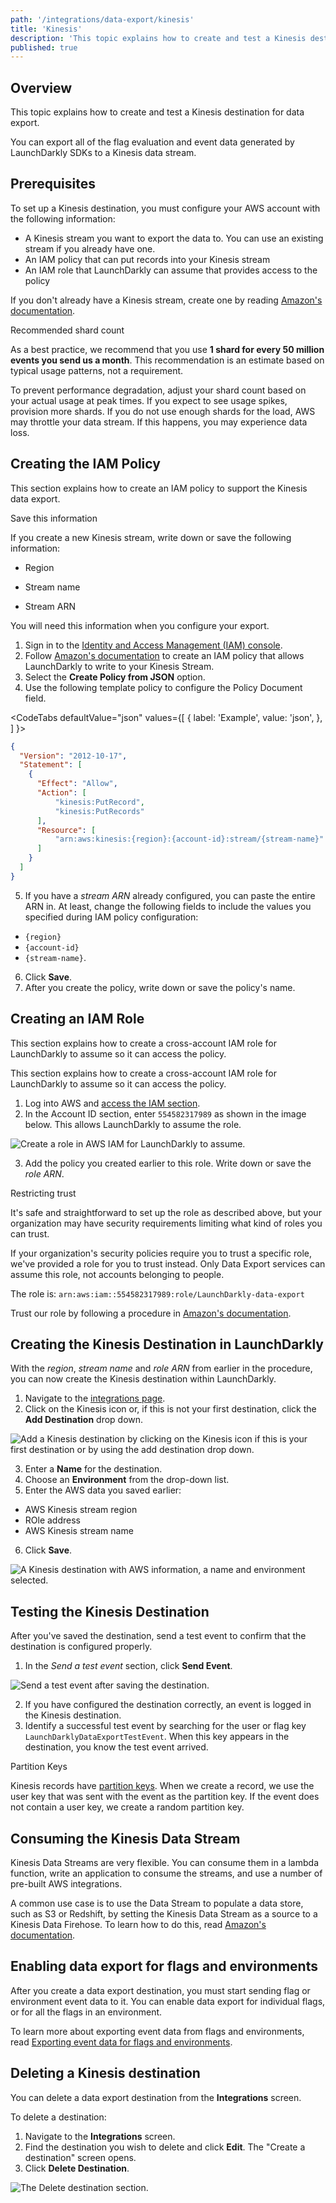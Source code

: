```yaml
---
path: '/integrations/data-export/kinesis'
title: 'Kinesis'
description: 'This topic explains how to create and test a Kinesis destination for data export.'
published: true
---
```


## Overview

This topic explains how to create and test a Kinesis destination for data export.

You can export all of the flag evaluation and event data generated by LaunchDarkly SDKs to a Kinesis data stream.

## Prerequisites

To set up a Kinesis destination, you must configure your AWS account with the following information:

- A Kinesis stream you want to export the data to. You can use an existing stream if you already have one.
- An IAM policy that can put records into your Kinesis stream
- An IAM role that LaunchDarkly can assume that provides access to the policy

If you don't already have a Kinesis stream, create one by reading [Amazon's documentation](https://console.aws.amazon.com/kinesishome#/initial-start).

<Callout intent="info">
<CalloutTitle>Recommended shard count</CalloutTitle>
<CalloutDescription>

As a best practice, we recommend that you use **1 shard for every 50 million events you send us a month**. This recommendation is an estimate based on typical usage patterns, not a requirement. 

To prevent performance degradation, adjust your shard count based on your actual usage at peak times. If you expect to see usage spikes, provision more shards. If you do not use enough shards for the load, AWS may throttle your data stream. If this happens, you may experience data loss.

</CalloutDescription>
</Callout>

## Creating the IAM Policy

This section explains how to create an IAM policy to support the Kinesis data export.

<Callout intent="info">
<CalloutTitle>Save this information</CalloutTitle>
<CalloutDescription>

If you create a new Kinesis stream, write down or save the following information: 

* Region

* Stream name

* Stream ARN 

You will need this information when you configure your export.

</CalloutDescription>
</Callout>

1. Sign in to the [Identity and Access Management (IAM) console](https://console.aws.amazon.com/iam/).
2. Follow [Amazon's documentation](http://docs.aws.amazon.com/IAM/latest/UserGuide/access_policies_create.html) to create an IAM policy that allows LaunchDarkly to write to your Kinesis Stream.
3. Select the **Create Policy from JSON** option.
4. Use the following template policy to configure the Policy Document field.


<CodeTabs
  defaultValue="json"
  values={[
    { label: 'Example', value: 'json', },
  ]
}>
<CodeTabItem value="json">

```json
{
  "Version": "2012-10-17",
  "Statement": [
    {
      "Effect": "Allow",
      "Action": [
          "kinesis:PutRecord",
          "kinesis:PutRecords"
      ],
      "Resource": [
          "arn:aws:kinesis:{region}:{account-id}:stream/{stream-name}"
      ]
    }
  ]
}
```

</CodeTabItem>
</CodeTabs>

5. If you have a _stream ARN_ already configured, you can paste the entire ARN in. At least, change the following fields to include the values you specified during IAM policy configuration:

- `{region}`
- `{account-id}`
- `{stream-name}`.

6. Click **Save**.
7. After you create the policy, write down or save the policy's name.

## Creating an IAM Role

This section explains how to create a cross-account IAM role for LaunchDarkly to assume so it can access the policy.

This section explains how to create a cross-account IAM role for LaunchDarkly to assume so it can access the policy.

1. Log into AWS and [access the IAM section](https://console.aws.amazon.com/iamhome#/roles$new?step=type&roleType=crossAccount).
2. In the Account ID section, enter `554582317989` as shown in the image below. This allows LaunchDarkly to assume the role.

![Create a role in AWS IAM for LaunchDarkly to assume.](../../images/kinesis-create-role.png)

3. Add the policy you created earlier to this role. Write down or save the _role ARN_.

<Callout intent="alert">
<CalloutTitle>Restricting trust</CalloutTitle>
<CalloutDescription>

It's safe and straightforward to set up the role as described above, but your organization may have security requirements limiting what kind of roles you can trust. 

If your organization's security policies require you to trust a specific role, we've provided a role for you to trust instead. Only Data Export services can assume this role, not accounts belonging to people. 

The role is: `arn:aws:iam::554582317989:role/LaunchDarkly-data-export` 

Trust our role by following a procedure in [Amazon's documentation](https://docs.aws.amazon.com/IAM/latest/UserGuide/id_roles_manage_modify.html#roles-managingrole-editing-console).

</CalloutDescription>
</Callout>

## Creating the Kinesis Destination in LaunchDarkly

With the _region_, _stream name_ and _role ARN_ from earlier in the procedure, you can now create the Kinesis destination within LaunchDarkly.

1. Navigate to the [integrations page](https://app.launchdarkly.com/default/integrations).
2. Click on the Kinesis icon or, if this is not your first destination, click the **Add Destination** drop down.

![Add a Kinesis destination by clicking on the Kinesis icon if this is your first destination or by using the add destination drop down.](../../images/kinesis-add.png)

3. Enter a **Name** for the destination.
4. Choose an **Environment** from the drop-down list.
5. Enter the AWS data you saved earlier:

- AWS Kinesis stream region
- ROle address
- AWS Kinesis stream name

6. Click **Save**.

![A Kinesis destination with AWS information, a name and environment selected.](../../images/kinesis-create.png)

## Testing the Kinesis Destination

After you've saved the destination, send a test event to confirm that the destination is configured properly.

1. In the _Send a test event_ section, click **Send Event**.

![Send a test event after saving the destination.](../../images/kinesis-test-event.png)

2. If you have configured the destination correctly, an event is logged in the Kinesis destination.
3. Identify a successful test event by searching for the user or flag key `LaunchDarklyDataExportTestEvent`. When this key appears in the destination, you know the test event arrived.

<Callout intent="info">
<CalloutTitle>Partition Keys</CalloutTitle>
<CalloutDescription>

Kinesis records have [partition keys](https://docs.aws.amazon.com/streams/latest/dev/key-concepts.html#partition-key). When we create a record, we use the user key that was sent with the event as the partition key. If the event does not contain a user key, we create a random partition key.

</CalloutDescription>
</Callout>

## Consuming the Kinesis Data Stream

Kinesis Data Streams are very flexible. You can consume them in a lambda function, write an application to consume the streams, and use a number of pre-built AWS integrations.

A common use case is to use the Data Stream to populate a data store, such as S3 or Redshift, by setting the Kinesis Data Stream as a source to a Kinesis Data Firehose. To learn how to do this, read [Amazon's documentation](https://docs.aws.amazon.com/firehose/latest/dev/writing-with-kinesis-streams.html).

## Enabling data export for flags and environments

After you create a data export destination, you must start sending flag or environment event data to it. You can enable data export for individual flags, or for all the flags in an environment.

To learn more about exporting event data from flags and environments, read [Exporting event data for flags and environments](/integrations/data-export#exporting-event-data-for-flags-and-environments).

## Deleting a Kinesis destination

You can delete a data export destination from the **Integrations** screen.

To delete a destination:

1. Navigate to the **Integrations** screen.
2. Find the destination you wish to delete and click **Edit**. The "Create a destination" screen opens.
3. Click **Delete Destination**.

![The Delete destination section.](../../images/kinesis-delete.png)
